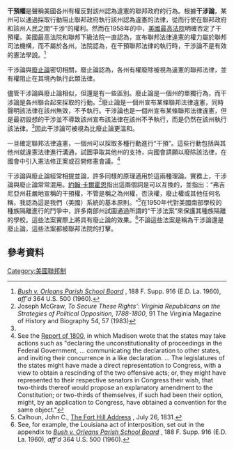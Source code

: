 
'''干預權'''是聲稱美國各州有權反對該州認為違憲的聯邦政府的行為。根據'''干涉論'''，某州可以通過採取行動阻止聯邦政府執行該州認為違憲的法律，從而行使在聯邦政府和該州人民之間“干涉”的權利。然而在1958年的{{le|庫伯訴亞倫案|Cooper v. Aaron}}中，[[美國最高法院|美國最高法院]]明確否定了干預權。美國最高法院和聯邦下級法院一直認為，宣布聯邦法律違憲的權力屬於聯邦司法機構，而不屬於各州。法院認為，在干預聯邦法律的執行時，干涉論不是有效的憲法學說。<ref>[http://www.leagle.com/decision/19601104188FSupp916_1899 ''Bush v. Orleans Parish School Board''] {{Wayback|url=http://www.leagle.com/decision/19601104188FSupp916_1899 |date=20150503154125 }}, 188 F. Supp. 916 (E.D. La. 1960), ''aff'd'' 364 U.S. 500 (1960).</ref>

干涉論與[[廢止論|廢止論]]密切相關，廢止論認為，各州有權廢除被視為違憲的聯邦法律，並有權阻止在其境內執行此類法律。

儘管干涉論與廢止論相似，但還是有一些區別。廢止論是一個州的單獨行為，而干涉論是各州聯合起來採取的行動。<ref name="McGraw">Joseph McGraw, ''To Secure These Rights': Virginia Republicans on the Strategies of Political Opposition, 1788-1800'', 91 The Virginia Magazine of History and Biography 54, 57 (1983)</ref>廢止論是一個州宣布某條聯邦法律違憲，同時聲明該法律在該州無效，不予執行。干涉論也是一個州宣布某條聯邦法律違憲，但是最初設想的干涉並不導致該州宣布該法律在該州不予執行，而是仍然在該州執行該法律。<ref name="McGraw"/>因此干涉論可被視為比廢止論更溫和。

一旦確定聯邦法律違憲，一個州可以採取多種行動進行“干預”。這些行動包括與其他州就違憲法律進行溝通，試圖爭取其他州的支持，向國會請願以廢除該法律，在國會中引入憲法修正案或召開修憲會議。<ref>See the [[Report_of_1800|Report of 1800]], in which Madison wrote that the states may take actions such as "declaring the unconstitutionality of proceedings in the Federal Government, ... communicating the declaration to other states, and inviting their concurrence in a like declaration. ...  The legislatures of the states might have made a direct representation to Congress, with a view to obtain a rescinding of the two offensive acts; or, they might have represented to their respective senators in Congress their wish, that two-thirds thereof would propose an explanatory amendment to the Constitution; or two-thirds of themselves, if such had been their option, might, by an application to Congress, have obtained a convention for the same object."</ref>

干涉論與廢止論經常相提並論，許多同樣的原理適用於這兩種理論。實務上，干涉論與廢止論常常混用。[[約翰·卡爾霍恩|約翰·卡爾霍恩]]指出這兩個詞是可以互換的，並指出：“弗吉尼亞州莊嚴地宣稱的干預權，不管是稱之為州權，否決權，廢止權或其他任何名稱，我認為這是我們（美國）系統的基本原則。“<ref>Calhoun, John C., [http://oll.libertyfund.org/?option=com_staticxt&staticfile=show.php%3Ftitle=683&chapter=107120&layout=html&Itemid=27 The Fort Hill Address] {{Wayback|url=http://oll.libertyfund.org/?option=com_staticxt&staticfile=show.php%3Ftitle=683&chapter=107120&layout=html&Itemid=27 |date=20131019021257 }}, July 26, 1831.</ref>在1950年代對美國南部學校的種族隔離進行的鬥爭中，許多南部州試圖通過所謂的“干涉法案”來保護其種族隔離的學校。這些法案實際上將具有廢止論的效果。<ref>See, for example, the Louisiana act of interposition, set out in the appendix to [http://www.leagle.com/decision/19601104188FSupp916_1899 ''Bush v. Orleans Parish School Board''] {{Wayback|url=http://www.leagle.com/decision/19601104188FSupp916_1899 |date=20150503154125 }}, 188 F. Supp. 916 (E.D. La. 1960), ''aff'd'' 364 U.S. 500 (1960).</ref>不論這些法案是稱為干涉論還是廢止論，這些法案都被聯邦法院的打擊。

== 參考資料 ==
{{reflist}}

[[Category:美國聯邦制|Category:美國聯邦制]]